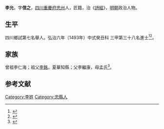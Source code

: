 {{明清人物信息框
| 姓名 = 李允
| 原名 =
| 圖片名稱= 
| 圖片大小 =
| 圖片說明 = 
| 最高職務 =
| 國家 = 大明 
| 爵位 =
| 籍貫 = [[四川|四川]][[重慶府|重慶府]][[忠州|忠州]]
| 族裔 = 
| 字號 = 
| 諡號 =
| 出生日期 = 四月二十一日
| 出生地點 =
| 逝世日期 = 卒年不詳 
| 逝世地點 =
| 墓葬 =
| 配偶 = 郭氏呂氏
| 親屬 = 
| 出身 =
* 弘治六年癸丑科同進士出身
| 經歷 =
| 著作 = 
}}
'''李允'''{{BD|1452年||？年||}}，字'''信之'''，[[四川|四川]][[重慶府|重慶府]][[忠州_(唐朝)|忠州]]人，匠籍，治《[[詩經|詩經]]》，[[明朝|明朝]]政治人物。

== 生平 ==
四川鄉試第七名舉人。弘治六年（1493年）中式癸丑科<!---會試第一百五十八名--->三甲第三十八名進士<ref>{{Cite book|title=《[[皇明贡举考|皇明贡举考]]》卷五|last=（明）[[张朝瑞|张朝瑞]]|first=|publisher=《续修四库全书》史部第828册|year=|isbn=|location=|pages=}}</ref><ref>{{Cite book|title=贡举志五种 上|last=鲁小俊，江俊伟著|first=|publisher=武汉：武汉大学出版社|year=2009|isbn=978-7-307-07043-1|location=|pages=}}</ref>。

== 家族 ==
曾祖李仁海；祖父[[李銘|李銘]]，夏華知縣；父李繼康，母孟氏<ref>{{Cite book|title=天一阁藏明代科举录选刊 登科录 点校本|last=龚延明主编|first=|publisher=宁波出版社|year=2016|isbn=978-7-5526-2320-8|location=宁波|pages=|quote=《天一閣藏明代科舉錄選刊.登科錄》之《弘治六年癸丑科進士登科錄》}}</ref>。

==参考文献==
{{reflist}}

{{弘治六年癸丑科殿試金榜}}

{{Authority control}}

{{DEFAULTSORT:}}
[[Category:李姓|Category:李姓]]
[[Category:忠縣人|Category:忠縣人]]